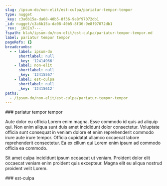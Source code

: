 ```yaml
---
slug: /ipsum-do/non-elit/est-culpa/pariatur-tempor-tempor
type: nugget
_key: c3a6b15a-da08-40b5-8f36-9e8f97072db1
_id: nugget/c3a6b15a-da08-40b5-8f36-9e8f97072db1
_rev: _iKCEn7---_
fspath: blah/ipsum-do/non-elit/est-culpa/pariatur-tempor-tempor.md
label: pariatur tempor tempor
pageRefs: {}
breadcrumbs:
  - - label: ipsum-do
      shortlabel: null
      _key: '12414966'
    - label: non-elit
      shortlabel: null
      _key: '12415567'
    - label: est-culpa
      shortlabel: null
      _key: '12415612'
paths:
  - /ipsum-do/non-elit/est-culpa/pariatur-tempor-tempor
---
```


<NuggetArea>
<Nugget slug="/ipsum-do/non-elit/est-culpa/pariatur-tempor-tempor" type="nugget" _key="c3a6b15a-da08-40b5-8f36-9e8f97072db1" _id="nugget/c3a6b15a-da08-40b5-8f36-9e8f97072db1" _rev="_iKCEn7---_" fspath="blah/ipsum-do/non-elit/est-culpa/pariatur-tempor-tempor.md" label="pariatur tempor tempor" paths="/ipsum-do/non-elit/est-culpa/pariatur-tempor-tempor">
<NuggetBody>
### pariatur tempor tempor

Aute dolor eu officia Lorem enim magna. Esse commodo id quis ad aliquip qui. Non enim aliqua sunt duis amet incididunt dolor consectetur. Voluptate officia sunt consequat in veniam dolore et enim reprehenderit commodo irure aute irure tempor. Officia cupidatat ullamco occaecat labore reprehenderit consectetur. Ea ex cillum qui Lorem enim ipsum ad commodo officia ea commodo.

Sit amet culpa incididunt ipsum occaecat ut veniam. Proident dolor elit occaecat veniam enim proident quis excepteur. Magna elit eu aliqua nostrud proident velit Lorem.

</NuggetBody>
<Breadcrumbs>
<Crumbs>
<Crumb _key="12414966" label="ipsum-do" /><Crumb _key="12415567" label="non-elit" /><Crumb _key="12415612" label="est-culpa" />
</Crumbs>
</Breadcrumbs>
</Nugget>

<NuggetsInbound>
</NuggetsInbound>
<NuggetsOutbound>
</NuggetsOutbound>
</NuggetArea>
<PassagesInbound>
<Passage direction="inbound" type="passage" _key="12415612" _id="passage/12415612" _rev="_iKCEn7----" label="est-culpa" passage="est-culpa" fspath="blah/ipsum-do/non-elit/est-culpa" paths="/ipsum-do/non-elit/est-culpa" slug="/ipsum-do/non-elit/est-culpa">
<NuggetBody>
### est-culpa

</NuggetBody>
<Breadcrumbs>
<Crumbs>
<Crumb _key="12414966" label="ipsum-do" /><Crumb _key="12415567" label="non-elit" />
</Crumbs>
</Breadcrumbs>
</Passage>

</PassagesInbound>
<PassagesOutbound>
</PassagesOutbound>